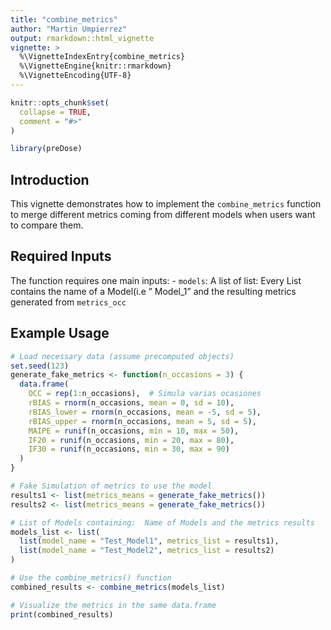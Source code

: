 ```yaml
---
title: "combine_metrics"
author: "Martin Umpierrez"
output: rmarkdown::html_vignette
vignette: >
  %\VignetteIndexEntry{combine_metrics}
  %\VignetteEngine{knitr::rmarkdown}
  %\VignetteEncoding{UTF-8}
---
```


```r
knitr::opts_chunk$set(
  collapse = TRUE,
  comment = "#>"
)
```

```r
library(preDose)
```


## Introduction

This vignette demonstrates how to implement the `combine_metrics` function to merge different metrics coming from different models when users want to compare them. 

## Required Inputs

The function requires one main inputs:
- `models`: A list of list: Every List contains the name of a Model(i.e " Model_1" and the resulting metrics generated from `metrics_occ`


## Example Usage

```r
# Load necessary data (assume precomputed objects)
set.seed(123)
generate_fake_metrics <- function(n_occasions = 3) {
  data.frame(
    OCC = rep(1:n_occasions),  # Simula varias ocasiones
    rBIAS = rnorm(n_occasions, mean = 0, sd = 10), 
    rBIAS_lower = rnorm(n_occasions, mean = -5, sd = 5), 
    rBIAS_upper = rnorm(n_occasions, mean = 5, sd = 5), 
    MAIPE = runif(n_occasions, min = 10, max = 50), 
    IF20 = runif(n_occasions, min = 20, max = 80), 
    IF30 = runif(n_occasions, min = 30, max = 90)
  )
}

# Fake Simulation of metrics to use the model
results1 <- list(metrics_means = generate_fake_metrics())
results2 <- list(metrics_means = generate_fake_metrics())

# List of Models containing:  Name of Models and the metrics results
models_list <- list(
  list(model_name = "Test_Model1", metrics_list = results1),
  list(model_name = "Test_Model2", metrics_list = results2)
)

# Use the combine_metrics() function
combined_results <- combine_metrics(models_list)

# Visualize the metrics in the same data.frame
print(combined_results)

```
